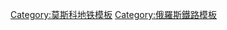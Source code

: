 {{鐵道路線
| 模板名稱 = 莫斯科河畔線
| 名稱 = {{MOSMETRO-bull|2|text=2}}
| 代表色 = #{{MOSMETRO color|2}}
| 背景顏色 = #FFFFFF
| 車站列表 = [[霍夫里諾站|霍夫里諾]] - [[白海站|白海]] - [[河運碼頭站 (莫斯科地鐵)|河運碼頭]] - [[水運館站|水運館]] - [[沃伊科夫站|沃伊科夫]] - [[隼鳥站|隼鳥]] - [[機場站 (莫斯科地鐵)|機場]] - [[迪納摩站|迪納摩]] - [[白俄羅斯站 (莫斯科河畔線)|白俄羅斯]] - [[馬雅科夫斯基站 (莫斯科地鐵)|馬雅科夫斯基]] - [[特維爾站|特維爾]] - [[劇院站 (莫斯科地鐵)|劇院]] - [[新庫茲涅茨克站|新庫茲涅茨克]] - [[帕維列茨站 (莫斯科河畔線)|帕維列茨]] - [[汽車廠站 (莫斯科地鐵)|汽車廠]] - [[科技園站|科技園]] - [[科洛姆納站 (莫斯科地鐵)|科洛姆納]] - [[卡希拉站|卡希拉]] - [[坎捷米爾站 (莫斯科地鐵)|坎捷米爾]] - [[察里津站 (莫斯科地鐵)|察里津]] - [[核桃站 (莫斯科地鐵)|核桃]] - [[多莫杰多沃站|多莫傑多沃]] - [[赤卫队站|赤卫队]] - [[阿拉木圖站 (莫斯科地鐵)|阿拉木圖]]
|註釋=
}}<noinclude>
[[Category:莫斯科地铁模板]]
[[Category:俄羅斯鐵路模板]]
</noinclude>